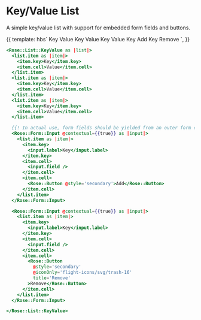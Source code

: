
<Meta title="Rose|List|KeyValue" component="List/KeyValue" />

# Key/Value List

A simple key/value list with support for embedded form fields and buttons.

<Preview>
  <Story name="Basic Key/Value List" height="17rem">
    {{
      template: hbs`
    <Rose::List::KeyValue as |list|>
      <list.item as |item|>
        <item.key>Key</item.key>
        <item.cell>Value</item.cell>
      </list.item>
      <list.item as |item|>
        <item.key>Key</item.key>
        <item.cell>Value</item.cell>
      </list.item>
      <list.item as |item|>
        <item.key>Key</item.key>
        <item.cell>Value</item.cell>
      </list.item>
      <Rose::Form::Input @contextual={{true}} as |input|>
        <list.item as |item|>
          <item.key>
            <input.label>Key</input.label>
          </item.key>
          <item.cell>
            <input.field />
          </item.cell>
          <item.cell>
            <Rose::Button @style="secondary">Add</Rose::Button>
          </item.cell>
        </list.item>
      </Rose::Form::Input>
      <Rose::Form::Input @contextual={{true}} as |input|>
        <list.item as |item|>
          <item.key>
            <input.label>Key</input.label>
          </item.key>
          <item.cell>
            <input.field />
          </item.cell>
          <item.cell>
            <Rose::Button @style="secondary" @iconOnly="flight-icons/svg/trash-16" title="Remove">Remove</Rose::Button>
          </item.cell>
        </list.item>
      </Rose::Form::Input>
    </Rose::List::KeyValue>
    `,
    }}
  </Story>
</Preview>

```handlebars
<Rose::List::KeyValue as |list|>
  <list.item as |item|>
    <item.key>Key</item.key>
    <item.cell>Value</item.cell>
  </list.item>
  <list.item as |item|>
    <item.key>Key</item.key>
    <item.cell>Value</item.cell>
  </list.item>
  <list.item as |item|>
    <item.key>Key</item.key>
    <item.cell>Value</item.cell>
  </list.item>

  {{! In actual use, form fields should be yielded from an outer form component }}
  <Rose::Form::Input @contextual={{true}} as |input|>
    <list.item as |item|>
      <item.key>
        <input.label>Key</input.label>
      </item.key>
      <item.cell>
        <input.field />
      </item.cell>
      <item.cell>
        <Rose::Button @style='secondary'>Add</Rose::Button>
      </item.cell>
    </list.item>
  </Rose::Form::Input>

  <Rose::Form::Input @contextual={{true}} as |input|>
    <list.item as |item|>
      <item.key>
        <input.label>Key</input.label>
      </item.key>
      <item.cell>
        <input.field />
      </item.cell>
      <item.cell>
        <Rose::Button
          @style='secondary'
          @iconOnly='flight-icons/svg/trash-16'
          title='Remove'
        >Remove</Rose::Button>
      </item.cell>
    </list.item>
  </Rose::Form::Input>

</Rose::List::KeyValue>
```
